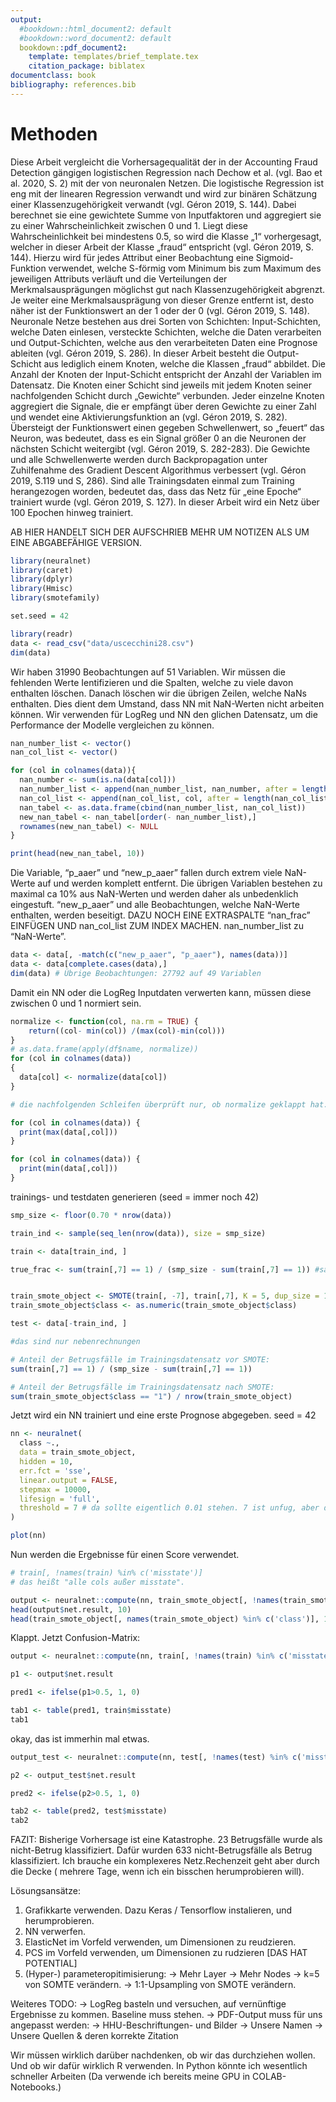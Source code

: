 ```yaml
---
output:
  #bookdown::html_document2: default
  #bookdown::word_document2: default
  bookdown::pdf_document2:
    template: templates/brief_template.tex
    citation_package: biblatex
documentclass: book
bibliography: references.bib
---
```


# Methoden {#methods} 

Diese Arbeit vergleicht die Vorhersagequalität der in der Accounting Fraud Detection gängigen logistischen Regression nach Dechow et al. (vgl. Bao et al. 2020, S. 2) mit der von neuronalen Netzen.
Die logistische Regression ist eng mit der linearen Regression verwandt und wird zur binären Schätzung einer Klassenzugehörigkeit verwandt (vgl. Géron 2019, S. 144). Dabei berechnet sie eine gewichtete Summe von Inputfaktoren und aggregiert sie zu einer Wahrscheinlichkeit zwischen 0 und 1. Liegt diese Wahrscheinlichkeit bei mindestens 0.5, so wird die Klasse „1“ vorhergesagt, welcher in dieser Arbeit der Klasse „fraud“ entspricht (vgl. Géron 2019, S. 144). Hierzu wird für jedes Attribut einer Beobachtung eine Sigmoid-Funktion verwendet, welche S-förmig vom Minimum bis zum Maximum des jeweiligen Attributs verläuft und die Verteilungen der Merkmalsausprägungen möglichst gut nach Klassenzugehörigkeit abgrenzt. Je weiter eine Merkmalsausprägung von dieser Grenze entfernt ist, desto näher ist der Funktionswert an der 1 oder der 0 (vgl. Géron 2019, S. 148).
Neuronale Netze bestehen aus drei Sorten von Schichten: Input-Schichten, welche Daten einlesen, versteckte Schichten, welche die Daten verarbeiten und Output-Schichten, welche aus den verarbeiteten Daten eine Prognose ableiten (vgl. Géron 2019, S. 286). In dieser Arbeit besteht die Output-Schicht aus lediglich einem Knoten, welche die Klassen „fraud“ abbildet. Die Anzahl der Knoten der Input-Schicht entspricht der Anzahl der Variablen im Datensatz. Die Knoten einer Schicht sind jeweils mit jedem Knoten seiner nachfolgenden Schicht durch „Gewichte“ verbunden. Jeder einzelne Knoten aggregiert die Signale, die er empfängt über deren Gewichte zu einer Zahl und wendet eine Aktivierungsfunktion an (vgl. Géron 2019, S. 282). Übersteigt der Funktionswert einen gegeben Schwellenwert, so „feuert“ das Neuron, was bedeutet, dass es ein Signal größer 0 an die Neuronen der nächsten Schicht weitergibt (vgl. Géron 2019, S. 282-283). Die Gewichte und alle Schwellenwerte werden durch Backpropagation unter Zuhilfenahme des Gradient Descent Algorithmus verbessert (vgl. Géron 2019, S.119 und S, 286). Sind alle Trainingsdaten einmal zum Training herangezogen worden, bedeutet das, dass das Netz für „eine Epoche“ trainiert wurde (vgl. Géron 2019, S. 127). In dieser Arbeit wird ein Netz über 100 Epochen hinweg trainiert.


 AB HIER HANDELT SICH DER AUFSCHRIEB MEHR UM NOTIZEN ALS UM EINE ABGABEFÄHIGE VERSION.
 
 
 
```r
library(neuralnet)
library(caret)
library(dplyr)
library(Hmisc)
library(smotefamily)

set.seed = 42
```
 
 
```r
library(readr)
data <- read_csv("data/uscecchini28.csv")
dim(data)
```
Wir haben 31990 Beobachtungen auf 51 Variablen. Wir müssen die fehlenden Werte Ientifizieren und die Spalten, welche zu viele davon enthalten löschen. Danach löschen wir die übrigen Zeilen, welche NaNs enthalten. Dies dient dem Umstand, dass NN mit NaN-Werten nicht arbeiten können. Wir verwenden für LogReg und NN den glichen Datensatz, um die Performance der Modelle vergleichen zu können. 
```r
nan_number_list <- vector()
nan_col_list <- vector()

for (col in colnames(data)){
  nan_number <- sum(is.na(data[col]))
  nan_number_list <- append(nan_number_list, nan_number, after = length(nan_number_list))
  nan_col_list <- append(nan_col_list, col, after = length(nan_col_list))
  nan_tabel <- as.data.frame(cbind(nan_number_list, nan_col_list))
  new_nan_tabel <- nan_tabel[order(- nan_number_list),]
  rownames(new_nan_tabel) <- NULL
}

print(head(new_nan_tabel, 10))

```

Die Variable, "p_aaer" und "new_p_aaer" fallen durch extrem viele NaN-Werte auf und werden komplett entfernt. Die übrigen Variablen bestehen zu maximal ca 10% aus NaN-Werten und werden daher als unbedenklich eingestuft. "new_p_aaer" und alle Beobachtungen, welche NaN-Werte enthalten, werden beseitigt. DAZU NOCH EINE EXTRASPALTE "nan_frac" EINFÜGEN UND nan_col_list ZUM INDEX MACHEN. nan_number_list zu "NaN-Werte".

```r
data <- data[, -match(c("new_p_aaer", "p_aaer"), names(data))]
data <- data[complete.cases(data),]
dim(data) # Übrige Beobachtungen: 27792 auf 49 Variablen
```
Damit ein NN oder die LogReg Inputdaten verwerten kann, müssen diese zwischen 0 und 1 normiert sein. 
```r
normalize <- function(col, na.rm = TRUE) {
    return((col- min(col)) /(max(col)-min(col)))
}
# as.data.frame(apply(df$name, normalize))
for (col in colnames(data))
{
  data[col] <- normalize(data[col])
}

# die nachfolgenden Schleifen überprüft nur, ob normalize geklappt hat.-> Yes. 

for (col in colnames(data)) {
  print(max(data[,col]))
}

for (col in colnames(data)) {
  print(min(data[,col]))
}

```

trainings- und testdaten generieren (seed = immer noch 42)

```r
smp_size <- floor(0.70 * nrow(data))

train_ind <- sample(seq_len(nrow(data)), size = smp_size)

train <- data[train_ind, ]

true_frac <- sum(train[,7] == 1) / (smp_size - sum(train[,7] == 1)) #sagt aus, wie hoch Anteil der Betrugsfälle im Testdatenssatz ist


train_smote_object <- SMOTE(train[, -7], train[,7], K = 5, dup_size = 1 / true_frac)$data
train_smote_object$class <- as.numeric(train_smote_object$class)

test <- data[-train_ind, ]
```



```r
#das sind nur nebenrechnungen

# Anteil der Betrugsfälle im Trainingsdatensatz vor SMOTE: 
sum(train[,7] == 1) / (smp_size - sum(train[,7] == 1))

# Anteil der Betrugsfälle im Trainingsdatensatz nach SMOTE: 
sum(train_smote_object$class == "1") / nrow(train_smote_object)

```

Jetzt wird ein NN trainiert und eine erste Prognose abgegeben. seed = 42
```r

nn <- neuralnet(
  class ~.,
  data = train_smote_object,
  hidden = 10,
  err.fct = 'sse',
  linear.output = FALSE,
  stepmax = 10000,
  lifesign = 'full',
  threshold = 7 # da sollte eigentlich 0.01 stehen. 7 ist unfug, aber da kommt man wenigstens hin. ich will schauen, ob das wenigstens einigermaßen okay ist. 
)
```
```r
plot(nn)
```
Nun werden die Ergebnisse für einen Score verwendet.

```r
# train[, !names(train) %in% c('misstate')] 
# das heißt "alle cols außer misstate".

output <- neuralnet::compute(nn, train_smote_object[, !names(train_smote_object) %in% c('class')])
head(output$net.result, 10)
head(train_smote_object[, names(train_smote_object) %in% c('class')], 10)
```
Klappt. Jetzt Confusion-Matrix:

```r
output <- neuralnet::compute(nn, train[, !names(train) %in% c('misstate')])

p1 <- output$net.result

pred1 <- ifelse(p1>0.5, 1, 0)

tab1 <- table(pred1, train$misstate)
tab1
```
okay, das ist immerhin mal etwas. 

```r
output_test <- neuralnet::compute(nn, test[, !names(test) %in% c('misstate')])

p2 <- output_test$net.result

pred2 <- ifelse(p2>0.5, 1, 0)

tab2 <- table(pred2, test$misstate)
tab2
```




FAZIT: Bisherige Vorhersage ist eine Katastrophe. 23 Betrugsfälle wurde als nicht-Betrug klassifiziert. Dafür wurden 633 nicht-Betrugsfälle als Betrug klassifiziert. Ich brauche ein komplexeres Netz.Rechenzeit geht aber durch die Decke ( mehrere Tage, wenn ich ein bisschen herumprobieren will).

Lösungsansätze: 

  1. Grafikkarte verwenden. Dazu Keras / Tensorflow instalieren, und herumprobieren. 
  2. NN verwerfen. 
  3. ElasticNet im Vorfeld verwenden, um Dimensionen zu reudzieren.
  4. PCS im Vorfeld verwenden, um Dimensionen zu rudzieren [DAS HAT POTENTIAL]
  5. (Hyper-) parameteropitimisierung:
      -> Mehr Layer
      -> Mehr Nodes
      -> k=5 von SOMTE verändern. 
      -> 1:1-Upsampling von SMOTE verändern.

Weiteres TODO: 
  -> LogReg basteln und versuchen, auf vernünftige Ergebnisse zu kommen. Baseline muss stehen.
  -> PDF-Output muss für uns angepasst werden:
      -> HHU-Beschriftungen- und Bilder
      -> Unsere Namen
      -> Unsere Quellen & deren korrekte Zitation


Wir müssen wirklich darüber nachdenken, ob wir das durchziehen wollen. Und ob wir dafür wirklich R verwenden. In Python könnte ich wesentlich schneller Arbeiten (Da verwende ich bereits meine GPU in COLAB-Notebooks.)








